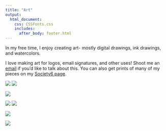 ```yaml
--- 
title: "Art"
output: 
  html_document:
    css: CSSFonts.css
    includes:
      after_body: footer.html
---
```


In my free time, I enjoy creating art- mostly digital drawings, ink drawings, and watercolors. 

I love making art for logos, email signatures, and other uses! Shoot me an [email](contact.html) if you'd like to talk about this. You can also get prints of many of my pieces on my [Society6 page](https://society6.com/certainslantsoflight/all). 

![](./insectorders.png)
![](./leafhopper.png)

![](./ant.png)

![](./Butterflies.jpg)
![](./cvarians_queenandsoldier.png)

![](./FLPlants.jpg)

![](./valantine.png)